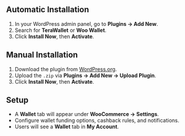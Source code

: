 ## Automatic Installation
1. In your WordPress admin panel, go to **Plugins → Add New**.  
2. Search for **TeraWallet** or **Woo Wallet**.  
3. Click **Install Now**, then **Activate**.  

## Manual Installation
1. Download the plugin from [WordPress.org](https://wordpress.org/plugins/woo-wallet/).  
2. Upload the `.zip` via **Plugins → Add New → Upload Plugin**.  
3. Click **Install Now**, then **Activate**.  

## Setup
- A **Wallet** tab will appear under **WooCommerce → Settings**.  
- Configure wallet funding options, cashback rules, and notifications.  
- Users will see a **Wallet** tab in **My Account**.  
